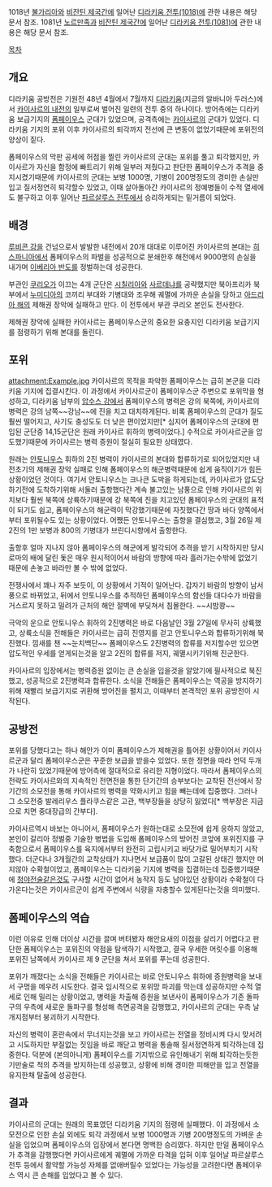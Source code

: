 1018년 [[불가리아]]와 [[비잔틴 제국]]간에 일어난 [[디라키움 전투(1018)]]에 관한 내용은 해당 문서 참조.
1081년 [[노르만]]족과 [[비잔틴 제국]]간에 일어난 [[디라키움 전투(1081)]]에 관한 내용은 해당 문서 참조.

[[목차]]


== 개요 ==

디라키움 공방전은 기원전 48년 4월에서 7월까지 [[디라키움]](지금의 알바니아 두러스)에서 [[카이사르의 내전]]의 일부로써 벌어진 일련의 전투 중의 하나이다. 방어측에는 디라키움 보급기지의 [[폼페이우스]] 군대가 있었으며, 공격측에는 [[카이사르]]의 군대가 있었다. 디라키움 기지의 포위 이후 카이사르의 퇴각까지 전선에 큰 변동이 없었기때문에 포위전의 양상이 짙다.

폼페이우스의 막판 공세에 허점을 찔린 카이사르의 군대는 포위를 풀고 퇴각했지만, 카이사르가 자신을 함정에 빠트리기 위해 일부러 져줬다고 판단한 폼페이우스가 추격을 중지시켰기때문에 카이사르의 군대는 보병 1000명, 기병이 200명정도의 경미한 손실만 입고 질서정연히 퇴각할수 있었고, 이때 살아돌아간 카이사르의 정예병들이 수적 열세에도 불구하고 이후 일어난 [[파르살루스 전투]]에서 승리하게되는 밑거름이 되었다.


== 배경 ==

[[루비콘 강]]을 건넘으로서 발발한 내전에서 20개 대대로 이루어진 카이사르의 본대는 [[히스파니아]]에서 폼페이우스의 파벌을 성공적으로 분쇄한후 해전에서 9000명의 손실을 내가며 [[이베리아 반도]]를 정벌하는데 성공한다. 

부관인 [[쿠리오]]가 이끄는 4개 군단은 [[시칠리아]]와 [[사르데냐]]를 공략했지만 북아프리카 북부에서 [[누미디아]]의 코끼리 부대와 기병대와 조우해 궤멸에 가까운 손실을 당하고 [[아드리아 해]]의 제해권 장악에 실패하고 만다. 이 전투에서 부관 쿠리오 본인도 전사한다.

제해권 장악에 실패한 카이사르는 폼페이우스군의 중요한 요충지인 디라키움 보급기지를 점령하기 위해 본대를 돌린다.


== 포위 ==

attachment:Example.jpg
카이사르의 목적을 파악한 폼페이우스는 급히 본군을 디라키움 기지에 집결시킨다. 이 과정에서 카이사르군이 폼페이우스군 주변으로 포위막을 형성하고, 디라키움 남부의 [[압수스 강]]에서 폼페이우스의 병력은 강의 북쪽에, 카이사르의 병력은 강의 남쪽~~강남~~에 진을 치고 대치하게된다. 비록 폼페이우스의 군대가 질도 훨씬 떨어지고, 사기도 충성도도 더 낮은 편이었지만[* 심지어 폼페이우스의 군대에 편입된 군단중 14,15군단은 원래 카이사르 휘하의 병력이었다.] 수적으로 카이사르군을 압도했기때문에 카이사르는 병력 증원이 절실히 필요한 상태였다.

원래는 [[안토니우스]] 휘하의 2진 병력이 카이사르의 본대와 합류하기로 되어있었지만 내전초기의 제해권 장악 실패로 인해 폼페이우스의 해군병력때문에 쉽게 움직이기가 힘든 상황이었던 것이다. 여기서 안토니우스는 크나큰 도박을 하게되는데, 카이사르가 압도당하기전에 도착하기위해 서둘러 출항했다간 계속 불고있는 남풍으로 인해 카이사르의 위치보다 훨씬 북쪽에 상륙하기때문에 강 북쪽에 진을 치고있던 폼페이우스의 군대의 표적이 되기도 쉽고, 폼페이우스의 해군력이 막강했기때문에 자칫했다간 땅과 바다 양쪽에서부터 포위될수도 있는 상황이었다. 어쨌든 안토니우스는 출항을 결심했고, 3월 26일 제 2진의 1만 보병과 800의 기병대가 브린디시항에서 출항한다.

출항후 얼마 지나지 않아 폼페이우스의 해군에게 발각되어 추격을 받기 시작하지만 당시 로마의 배에 달린 돛은 매우 원시적이어서 바람의 방향에 따라 흘러가는수밖에 없었기 때문에 손놓고 바라만 볼 수 밖에 없었다.

전쟁사에서 꽤나 자주 보듯이, 이 상황에서 기적이 일어난다. 갑자기 바람의 방향이 남서풍으로 바뀌었고, 뒤에서 안토니우스를 추적하던 폼페이우스의 함선들 대다수가 바람을 거스르지 못하고 밀려가 근처의 해안 절벽에 부딪쳐서 침몰한다. ~~시밤쾅~~

극악의 운으로 안토니우스 휘하의 2진병력은 바로 다음날인 3월 27일에 무사히 상륙했고, 상륙소식을 전해들은 카이사르는 급히 진영지를 걷고 안토니우스와 합류하기위해 북진했다. 낌새를 챈 ~~눈치백단~~ 폼페이우스도 2진병력의 합류를 저지할수만 있으면 압도적인 우세를 얻게되는것을 알고 2진의 합류를 저지, 궤멸시키기위해 진군한다.

카이사르의 입장에서는 병력증원 없이는 큰 손실을 입을것을 알았기에 필사적으로 북진했고, 성공적으로 2진병력과 합류한다. 소식을 전해들은 폼페이우스는 역공을 방지하기위해 재빨리 보급기지로 귀환해 방어진을 펼치고, 이때부터 본격적인 포위 공방전이 시작된다.


== 공방전 ==

포위를 당했다고는 하나 해안가 이미 폼페이우스가 제해권을 틀어쥔 상황이어서 카이사르군과 달리 폼페이우스군은 꾸준한 보급을 받을수 있었다. 또한 정면을 따라 언덕 두개가 나란히 있었기때문에 방어측에 절대적으로 유리한 지형이었다. 따라서 폼페이우스의 전략도 카이사르와의 지속적인 전면전을 통한 단기간의 승부보다는 교착된 전선에서 장기간의 소모전을 통해 카이사르의 병력을 약화시키고 힘을 빼는데에 집중했다. 그러나 그 소모전중 발레리우스 플라쿠스같은 고관, 백부장들을 상당히 잃었다[* 백부장은 지금으로 치면 중대장급의 간부다].

카이사르역시 바보는 아니어서, 폼페이우스가 원하는대로 소모전에 쉽게 응하지 않았고, 본인이 갈리아 정벌중 기술한 병법을 도입해 폼페이우스의 방어진 코앞에 포위진지를 구축함으로서 폼페이우스를 육지에서부터 완전히 고립시키고 바닷가로 밀어부치기 시작했다. 더군다나 3개월간의 교착상태가 지나면서 보급품이 많이 고갈된 상태긴 했지만 머지않아 수확철이었고, 폼페이우스는 디라키움 기지에 병력을 집결하는데 집중했기때문에 [[청야전술]]같은것도 구사할 시간이 없어서 농작지 등도 남아있던 상황이라 수확철이 다가온다는것은 카이사르군이 쉽게 주변에서 식량을 자충할수 있게된다는것을 의미했다.


== 폼페이우스의 역습 ==

이런 이유로 인해 더이상 시간을 끌며 버텨봤자 해안요새의 이점을 살리기 어렵다고 판단한 폼페이우스는 포위진의 약점을 탐색하기 시작했고, 결국 우세한 머릿수를 이용해 포위진 남쪽에서 카이사르 제 9 군단을 쳐서 포위를 푸는데 성공한다.

포위가 깨졌다는 소식을 전해들은 카이사르는 바로 안토니우스 휘하에 증원병력을 보내서 구멍을 메우려 시도한다. 결국 임시적으로 포위망 파괴를 막는데 성공하지만 수적 열세로 인해 밀리는 상황이었고, 병력을 차출해 증원을 보낸사이 폼페이우스가 기존 돌파구의 우측에 새로운 돌파구를 형성해 측면공격을 감행했고, 카이사르의 군대는 우측 날개지점부터 붕괴하기 시작한다.

자신의 병력이 혼란속에서 무너지는것을 보고 카이사르는 전열을 정비시켜 다시 맞서려고 시도하지만 부질없는 짓임을 바로 깨닫고 병력을 통솔해 질서정연하게 퇴각하는데 집중한다. 덕분에 (본의아니게) 폼페이우스를 기지밖으로 유인해내기 위해 퇴각하는듯한 기만술로 적의 추격을 방지하는데 성공했고, 상황에 비해 경미한 피해만을 입고 전열을 유지한채 탈출에 성공한다. 


== 결과 ==

카이사르의 군대는 원래의 목표였던 디라키움 기지의 점령에 실패했다. 이 과정에서 소모전으로 인한 손실 외에도 퇴각 과정에서 보병 1000명과 기병 200명정도의 가벼운 손실을 입었으며 폼페이우스의 입장에서 본다면 명백한 승리였다. 하지만 만일 폼페이우스가 추격을 감행했다면 카이사르에게 궤멸에 가까운 타격을 입혀 이후 일어날 파르살루스 전투 등에서 활약할 가능성 자체를 없애버릴수 있었다는 가능성을 고려한다면 폼페이우스 역시 큰 손해를 입었다고 볼 수 있다.
